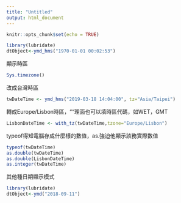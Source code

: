 ```yaml
---
title: "Untitled"
output: html_document
---
```

```r
knitr::opts_chunk$set(echo = TRUE)
```

```r
library(lubridate)
dtObject<-ymd_hms("1970-01-01 00:02:53") 
```

顯示時區
```r
Sys.timezone()
```

改成台灣時區
```r
twDateTime <- ymd_hms("2019-03-18 14:04:00", tz="Asia/Taipei")
```

轉成Europe/Lisbon時區，""理面也可以填時區代碼，如WET，GMT
```r
LisbonDateTime <- with_tz(twDateTime,tzone="Europe/Lisbon")
```

typeof得知電腦存成什麼樣的數值，as.強迫他顯示該務實際數值
```r
typeof(twDateTime)
as.double(twDateTime)
as.double(LisbonDateTime)
as.integer(twDateTime)
```

其他種日期顯示模式
```r
library(lubridate)
dtObject<-ymd("2018-09-11")
```

